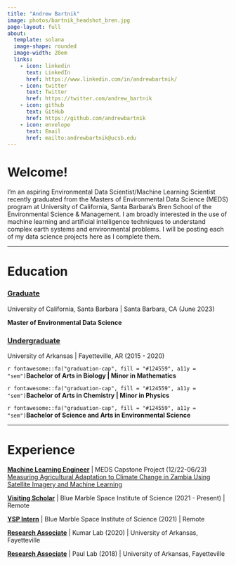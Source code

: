 ```yaml
---
title: "Andrew Bartnik"
image: photos/bartnik_headshot_bren.jpg
page-layout: full
about: 
  template: solana
  image-shape: rounded
  image-width: 20em
  links:
    - icon: linkedin 
      text: LinkedIn
      href: https://www.linkedin.com/in/andrewbartnik/
    - icon: twitter 
      text: Twitter
      href: https://twitter.com/andrew_bartnik
    - icon: github 
      text: GitHub
      href: https://github.com/andrewbartnik
    - icon: envelope 
      text: Email
      href: mailto:andrewbartnik@ucsb.edu
---
```


::: panel-tabset
# **Welcome!**

I'm an aspiring Environmental Data Scientist/Machine Learning Scientist recently graduated from the Masters of Environmental Data Science (MEDS) program at University of California, Santa Barbara's Bren School of the Environmental Science & Management. I am broadly interested in the use of machine learning and artificial intelligence techniques to understand complex earth systems and environmental problems. I will be posting each of my data science projects here as I complete them.

------------------------------------------------------------------------

# **Education**

### [Graduate]{.underline}

University of California, Santa Barbara \| Santa Barbara, CA (June 2023)

**Master of Environmental Data Science**

### [Undergraduate]{.underline}

University of Arkansas \| Fayetteville, AR (2015 - 2020)

`r fontawesome::fa("graduation-cap", fill = "#124559", a11y = "sem")`**Bachelor of Arts in Biology \| Minor in Mathematics**

`r fontawesome::fa("graduation-cap", fill = "#124559", a11y = "sem")`**Bachelor of Arts in Chemistry \| Minor in Physics**

`r fontawesome::fa("graduation-cap", fill = "#124559", a11y = "sem")`**Bachelor of Science and Arts in Environmental Science**

------------------------------------------------------------------------

# **Experience**

[**Machine Learning Engineer**]{.underline} \| MEDS Capstone Project (12/22-06/23)                                                                                       
[Measuring Agricultural Adaptation to Climate Change in Zambia Using Satellite Imagery and Machine Learning](https://bren.ucsb.edu/projects/measuring-agricultural-adaptation-climate-change-zambia-using-satellite-imagery-and)

[**Visiting Scholar**]{.underline} \| Blue Marble Space Institute of Science (2021 - Present) \| Remote

[**YSP Intern**]{.underline} \| Blue Marble Space Institute of Science (2021) \| Remote

[**Research Associate**]{.underline} \| Kumar Lab (2020) \| University of Arkansas, Fayetteville

[**Research Associate**]{.underline} \| Paul Lab (2018) \| University of Arkansas, Fayetteville
:::
